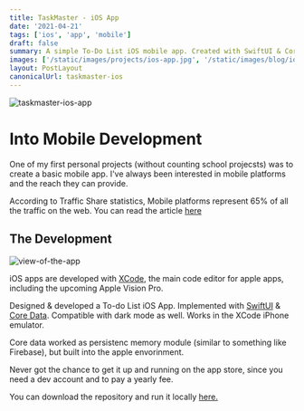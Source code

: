```yaml
---
title: TaskMaster - iOS App
date: '2021-04-21'
tags: ['ios', 'app', 'mobile']
draft: false
summary: A simple To-Do List iOS mobile app. Created with SwiftUI & Core Data.
images: ['/static/images/projects/ios-app.jpg', '/static/images/blog/ios-app.png']
layout: PostLayout
canonicalUrl: taskmaster-ios
---
```


![taskmaster-ios-app](/static/images/projects/ios-app.jpg)

# Into Mobile Development

One of my first personal projects (without counting school projecsts) was to create a basic mobile app. I've always been interested in mobile platforms and the reach they can provide.

According to Traffic Share statistics, Mobile platforms represent 65% of all the traffic on the web. You can read the article [here](https://www.similarweb.com/platforms/)

## The Development

![view-of-the-app](/static/images/blog/ios-app.png)

iOS apps are developed with [XCode](https://developer.apple.com/xcode/), the main code editor for apple apps, including the upcoming Apple Vision Pro.

Designed & developed a To-do List iOS App. Implemented with [SwiftUI](https://developer.apple.com/xcode/swiftui/) & [Core Data](https://developer.apple.com/documentation/coredata). Compatible with dark mode as well. Works in the XCode iPhone emulator.

Core data worked as persistenc memory module (similar to something like Firebase), but built into the apple envorinment.

Never got the chance to get it up and running on the app store, since you need a dev account and to pay a yearly fee.

You can download the repository and run it locally [here.](https://github.com/JPerez00/Taskmaster-A-simple-Todo-List-iOS-App)
